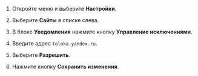1. Откройте меню и выберите **Настройки**.

1. Выберите **Сайты** в списке слева.

1. В блоке **Уведомления** нажмите кнопку **Управление исключениями**.

1. Введите адрес `toloka.yandex.ru`.

1. Выберите **Разрешить**.

1. Нажмите кнопку **Сохранить изменения**.
